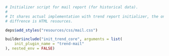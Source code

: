 ```r

# Initializer script for mail report (for historical data).
#
# It shares actual implementation with trend report initializer, the only 
# diffrence is HTML resources.

deps$add_styles("resources/css/mail.css")

builder$include("init_trend_core", arguments = list(
    init_plugin_name = "trend-mail"
), nested_env = FALSE)
```
